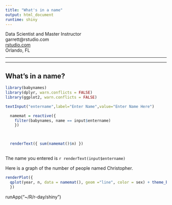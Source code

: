 ```yaml
---
title: "What's in a name"
output: html_document
runtime: shiny
---
```


Data Scientist and Master Instructor  
garrett@rstudio.com  
[rstudio.com](www.rstudio.com)  
Orlando, FL  

****

****

## What's in a name?

```r
library(babynames)
library(dplyr, warn.conflicts = FALSE)
library(ggplot2, warn.conflicts = FALSE)

textInput("entername",label="Enter Name",value="Enter Name Here")

  namemat = reactive({
    filter(babynames, name == input$entername)
    })


  
  renderText({ sum(namemat()$n) })
  
```

The name you entered is 
`r renderText(input$entername)`

Here is a graph of the number of people named Christopher.

```r

renderPlot({
  qplot(year, n, data = namemat(), geom ="line", color = sex) + theme_bw()
  })
```
runApp("~/R/r-day/shiny")
